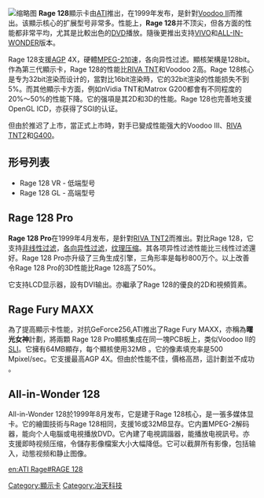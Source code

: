 {{noteTA
|G1=IT
}}
[[File:ATI_Rage128_32MB_(109-61300-00)_-_Rage_128_GL-0698.jpg|缩略图]]
'''Rage 128'''顯示卡由[[ATI|ATI]]推出，在1999年发布，是針對[[Voodoo_II|Voodoo II]]而推出。该顯示核心的扩展型号非常多。性能上，'''Rage 128'''并不顶尖，但各方面的性能都非常平均，尤其是比較出色的[[DVD|DVD]]播放。隨後更推出支持[[VIVO|VIVO]]和[[ALL-IN-WONDER|ALL-IN-WONDER]]版本。

Rage 128支援[[AGP|AGP]] 4X，硬體[[MPEG-2|MPEG-2]]加速，各向异性过滤。顯核架構是128bit。作為第三代顯示卡，Rage 128的性能比[[RIVA_TNT|RIVA TNT]]和Voodoo 2高。Rage 128核心是专为32bit渲染而设计的，當對比16bit渲染時，它的32bit渲染的性能损失不到5%。而其他顯示卡方面，例如nVidia TNT和Matrox G200都會有不同程度的20%～50%的性能下降。它的强項是其2D和3D的性能。Rage 128也完善地支援OpenGL ICD，亦获得了SGI的认证。

但由於推迟了上市，當正式上市時，對手已變成性能强大的Voodoo Ⅲ、[[RIVA_TNT2|RIVA TNT2]]和[[Matrox_G400|G400]]。

== 形号列表 ==
*Rage 128 VR - 低端型号
*Rage 128 GL - 高端型号

== Rage 128 Pro ==
'''Rage 128 Pro'''在1999年4月发布，是針對[[RIVA_TNT2|RIVA TNT2]]而推出。對比Rage 128，它支持[[非线性过滤|非线性过滤]]，[[各向异性过滤|各向异性过滤]]，[[纹理压缩|纹理压缩]]。其各项异性过滤性能比三线性过滤還好。Rage 128 Pro亦升级了三角生成引擎，三角形率是每秒800万个。以上改善令Rage 128 Pro的3D性能比Rage 128高了50%。

它支持LCD显示器，設有DVI输出。亦繼承了Rage 128的優良的2D和視頻質素。

== Rage Fury MAXX ==
為了提高顯示卡性能，对抗GeForce256,ATI推出了Rage Fury MAXX，亦稱為'''曙光女神'''計劃，將兩顆 
Rage 128 Pro顯核集成在同一塊PCB板上，类似Voodoo II的[[SLI|SLI]]。它擁有64MB顯存，每个顯核使用32MB 
。它的像素填充率是500 Mpixel/sec。它支援最高AGP 4X。但由於性能不佳，價格高昂，這計劃並不成功 
。

== All-in-Wonder 128 ==
All-in-Wonder 128於1999年8月发布，它是建于Rage 128核心，是一張多媒体显卡。它的繪圖技術与Rage 128相同，支援16或32MB显存。它内置MPEG-2解码器，能向个人电腦或电視播放DVD。它內建了电視調諧器，能播放电視訊号。亦支援即時视频压缩，令儲存影像檔案大小大幅降低。它可以截屏所有影像，包括输入，动態视频和静止图像。

{{ATI}}

[[Category:顯示卡|Category:顯示卡]]
[[Category:冶天科技|Category:冶天科技]]

[[en:ATI_Rage#RAGE_128|en:ATI Rage#RAGE 128]]